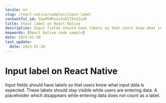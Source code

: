 ```yaml
---
locale: en
slug: /react-native/samples/input-label
contentful_id: 5GwPkMPezuYu81T8sQIoJh
title: Input label on React Native
description: Input fields should have labels so that users know what input data is expected.
keywords: [React Native code sample]
date: 2023-01-30
last_update:
  date: 2023-01-30
---
```


# Input label on React Native

Input fields should have labels so that users know what input data is expected. These labels should stay visible while users are entering data. A placeholder which disappears while entering data does not count as a label.

<CodeSample id="input-label" locale="en" platform="react native"/>
